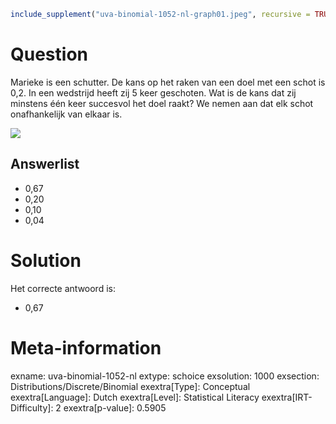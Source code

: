 ```r
include_supplement("uva-binomial-1052-nl-graph01.jpeg", recursive = TRUE)
```

Question
========

Marieke is een schutter. De kans op het raken van een doel met een schot
is 0,2. In een wedstrijd heeft zij 5 keer geschoten. Wat is de kans dat
zij minstens één keer succesvol het doel raakt? We nemen aan dat elk
schot onafhankelijk van elkaar is.

![](uva-binomial-1052-nl-graph01.jpeg)

Answerlist
----------

* 0,67
* 0,20
* 0,10
* 0,04

Solution
========

Het correcte antwoord is: 

* 0,67

Meta-information
================
exname: uva-binomial-1052-nl
extype: schoice
exsolution: 1000
exsection: Distributions/Discrete/Binomial
exextra[Type]: Conceptual
exextra[Language]: Dutch
exextra[Level]: Statistical Literacy
exextra[IRT-Difficulty]: 2
exextra[p-value]: 0.5905

